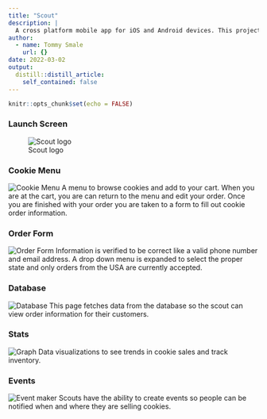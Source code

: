 ```yaml
---
title: "Scout"
description: |
  A cross platform mobile app for iOS and Android devices. This project was built using the Flutter framework by Google. This is an application for ordering girl scout cookies and gives girl scouts a dashboad to control their inventory.
author:
  - name: Tommy Smale
    url: {}
date: 2022-03-02
output:
  distill::distill_article:
    self_contained: false
---
```



```r
knitr::opts_chunk$set(echo = FALSE)
```

### Launch Screen
![Scout logo](launch_screen.png)

### Cookie Menu
![Cookie Menu](menu.png)
A menu to browse cookies and add to your cart. When you are at the cart, you are can return to the menu and edit your order. Once you are finished with your order you are taken to a form to fill out cookie order information. 

### Order Form
![Order Form](form_validation.png)
Information is verified to be correct like a valid phone number and email address. A drop down menu is expanded to select the proper state and only orders from the USA are currently accepted. 

### Database
![Database](order_database.png)
This page fetches data from the database so the scout can view order information for their customers. 

### Stats 
![Graph](stats.png)
Data visualizations to see trends in cookie sales and track inventory. 

### Events
![Event maker](events.png)
Scouts have the ability to create events so people can be notified when and where they are selling cookies. 





